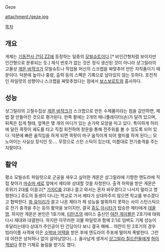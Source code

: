 Geze

attachment:/geze.jpg

[[목차]]

== 개요 ==
게제는 [[기동전사 건담 ZZ]]에 등장하는 일종의 [[모빌슈트]]이다.[* 비인간형처럼 보이지만 인간형으로 분류되는 듯.] 제식 번호가 없는 것은 정식 생산된 것이 아니라 샹그릴라의 고물상 [[게몬 바쟉크]]가 모빌슈트나 작업용 머신의 스크랩을 짜맞추어 만든 자작품이기 때문이다. 덕분에 높이나 중량, 출력 등의 스펙은 기록으로 남아있지 않는 듯하다.
호전적인 파일럿의 성향이나 스크랩을 짜맞추었다는 점에서 [[보스보로트]]와 흡사하다.

== 성능 ==
샹그릴라의 고철수집상 [[게몬 바쟉크]]가 스크랩으로 만든 수제품이라는 점을 감안하면, 제법 잘 만들어진 것으로 평가된다. 한쪽 팔에는 2개의 매니퓰레이터(손)가 달려 있으며, 뒤쪽은 집게 형태, 앞쪽은 몇 개의 마디가 있는 손가락 모양을 띠고 있다. 특이하게 허리에 달린 콕핏이 궤도를 타고 직접 회전하여 창문을 통해 전주위를 볼 수 있도록 되어 있다. 덕분에 빠른 움직임을 하게 되면 콕핏이 마구 움직이게 되어 멀미를 하게 된다;;; 모노아이는 사실상 장식인 듯....
무장으로 스턴 스틱이 있는데, 이름대로 전기충격을 주는 지팡이다.

== 활약 ==
평소 모빌슈트 파일럿으로 군공을 세우고 싶어한 게몬은 샹그릴라에 기항한 엔도라에 직접 찾아가 [[마슈마 세로]] 앞에서 제타와 상대할 것을 자청한다. 출격 허락을 받은 게몬은 호위기 2대를 이끌고[* [[가자C]]를 2대나 끌고 와서는 혼자 싸우겠다고 나서지 말라고 명령한다.] 쥬도의 동생이 다니는 학교로 가서 제타가 상대하주지 않으면 학교를 부수겠다고 협박한다. [[화 유이리]]가 끌고 나온 제타가 제 성능을 발휘하지 못하는 사이 스턴스틱으로 전기 충격을 주는 등의 활약을 보이지만, 결국 [[쥬도 아시타]]가 탑승한 제타에게 [[데꿀멍]]. 하지만 게몬은 본인은 1호기에, [[티탄즈]]의 에이스 출신인 [[야잔 게이블]]은 2호기에 태워 다시 제대와 대결한다. 하지만 아무러한 괴물 파일럿과 함께 2:1로 덤벼도 기체 성능이 후달리는데다 상대가 주인공이 탄 건담이다 보니 결국 패배... 야잔이 탄 2호기의 경우 빔라이플 사격에 이은 [[수박바 어택]]을 받은 후에 엔도라의 주포에 떨어져 폭발한다. 그런데 야잔은 상처하나 없이 살아남았다(...).
꼴사납게 생겨서 [[샹그릴라 칠드런]]들에게 [[하이잭]]보다 못한 기체로 놀림을 받기도 했다.
